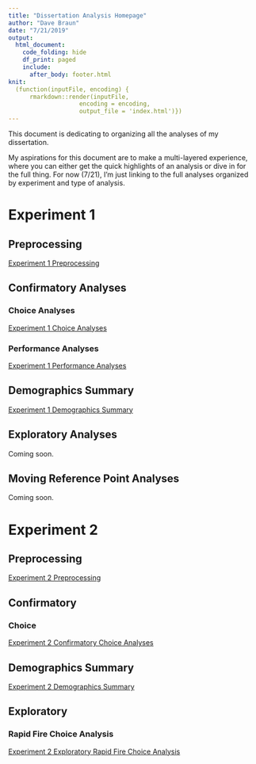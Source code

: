 ```yaml
---
title: "Dissertation Analysis Homepage"
author: "Dave Braun"
date: "7/21/2019"
output: 
  html_document:
    code_folding: hide
    df_print: paged
    include:
      after_body: footer.html
knit:
  (function(inputFile, encoding) {
      rmarkdown::render(inputFile,
                    encoding = encoding,
                    output_file = 'index.html')})
---
```


This document is dedicating to organizing all the analyses of my dissertation.   

My aspirations for this document are to make a multi-layered experience, where you can either get the quick highlights of an analysis or dive in for the full thing. For now (7/21), I'm just linking to the full analyses organized by experiment and type of analysis.  

# Experiment 1
## Preprocessing
[Experiment 1 Preprocessing](exp1/scripts/preprocessing/){target=_blank}

## Confirmatory Analyses

### Choice Analyses
[Experiment 1 Choice Analyses](exp1/scripts/confirmatory/choice/){target=_blank}

### Performance Analyses
[Experiment 1 Performance Analyses](exp1/scripts/confirmatory/performance/){target=_blank}

## Demographics Summary
[Experiment 1 Demographics Summary](exp1/scripts/demo/){target=_blank}

## Exploratory Analyses
Coming soon.

## Moving Reference Point Analyses
Coming soon.


# Experiment 2
## Preprocessing
[Experiment 2 Preprocessing](exp2/scripts/preprocessing/){target=_blank}

## Confirmatory
### Choice
[Experiment 2 Confirmatory Choice Analyses](exp2/scripts/confirmatory/choice/){target=_blank}

## Demographics Summary
[Experiment 2 Demographics Summary](exp2/scripts/demo/){target=_blank}

## Exploratory
### Rapid Fire Choice Analysis
[Experiment 2 Exploratory Rapid Fire Choice Analysis](exp2/scripts/exploratory/rapidFire/){target=_blank}







